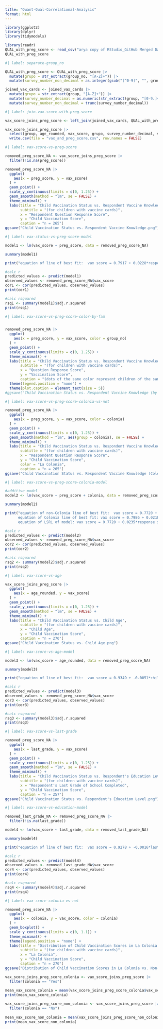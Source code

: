 ```yaml
---
title: "Quant-Qual-Correlational-Analysis"
format: html
---
```


```r
library(ggplot2)
library(dplyr)
library(tidymodels)
```

```r

library(readr)
QUAL_with_preg_score <- read_csv("arya copy of RStudio_GitHub Merged Data (QUAL) - Qual (1).csv")
QUAL_with_preg_score

```

```r
#| label: separate-group_no

QUAL_with_preg_score <- QUAL_with_preg_score |>
  mutate(grupo = str_extract(group_no, "[A-Z]+")) |>
  mutate(survey_number_non_decimal = as.integer(gsub("[^0-9]", "", group_no)))

joined_vax_cards <- joined_vax_cards |>
  mutate(grupo = str_extract(group, "[A-Z]+")) |>
  mutate(survey_number_decimal = as.numeric(str_extract(group, "[0-9.]+"))) |>
  mutate(survey_number_non_decimal = trunc(survey_number_decimal))


```

```r
#| label: join-vax-score-with-preg-score

vax_score_joins_preg_score <- left_join(joined_vax_cards, QUAL_with_preg_score, by = c("grupo", "survey_number_non_decimal"))

vax_score_joins_preg_score |>
  select(group, age_rounded, vax_score, grupo, survey_number_decimal, survey_number_non_decimal, group_no, colonia, preg_score) |>
  write.csv(file = "vax_and_preg_score.csv", row.names = FALSE)
```

```r
#| label: vax-score-vs-preg-score

removed_preg_score_NA <- vax_score_joins_preg_score |>
  filter(!is.na(preg_score)) 

removed_preg_score_NA |>
  ggplot(
    aes(x = preg_score, y = vax_score)
  ) +
  geom_point() +
  scale_y_continuous(limits = c(0, 1.25)) +
  geom_smooth(method = "lm", se = FALSE) +
  theme_minimal() +
  labs(title = "Child Vaccination Status vs. Respondent Vaccine Knowledge",
       subtitle = "(for children with vaccine cards)",
       x = "Respondent Question Response Score",
       y = "Child Vaccination Score",
       caption = "n = 265")
ggsave("Child Vaccination Status vs. Respondent Vaccine Knowledge.png")

```

```r
#| label: vax-status-vs-preg-score-model

model1 <- lm(vax_score ~ preg_score, data = removed_preg_score_NA)

summary(model1)

print("equation of line of best fit:  vax score = 0.7917 + 0.0228*response score")

#calc r
predicted_values <- predict(model1)  
observed_values <- removed_preg_score_NA$vax_score  
cor1 <- cor(predicted_values, observed_values)
print(cor1)

#calc rsquared
rsq1 <- summary(model1)$adj.r.squared
print(rsq1)

```


```r
#| label: vax-score-vs-preg-score-color-by-fam


removed_preg_score_NA |>
  ggplot(
    aes(x = preg_score, y = vax_score, color = group_no)
  ) +
  geom_point() +
  scale_y_continuous(limits = c(0, 1.25)) +
  theme_minimal() +
  labs(title = "Child Vaccination Status vs. Respondent Vaccine Knowledge",
       subtitle = "(for children with vaccine cards)",
       x = "Question Response Score",
       y = "Vaccination Score",
       caption = "(dots of the same color represent children of the same respondent)") +
  theme(legend.position = "none") +
  theme(plot.caption = element_text(size = 5))
#ggsave("Child Vaccination Status vs. Respondent Vaccine Knowledge (by family).png")

```


```r
#| label: vax-score-vs-preg-score-colonia-vs-not

removed_preg_score_NA |>
  ggplot(
    aes(x = preg_score, y = vax_score, color = colonia)
  ) +
  geom_point() +
  scale_y_continuous(limits = c(0, 1.25)) +
  geom_smooth(method = "lm", aes(group = colonia), se = FALSE) +
  theme_minimal() +
  labs(title = "Child Vaccination Status vs. Respondent Vaccine Knowledge",
       subtitle = "(for children with vaccine cards)",
       x = "Respondent Question Response Score",
       y = "Child Vaccination Score",
       color = "La Colonia",
       caption = "n = 265") 
ggsave("Child Vaccination Status vs. Respondent Vaccine Knowledge (Colonia).png")
```

```r
#| label: vax-score-vs-preg-score-colonia-model

#additive model
model2 <- lm(vax_score ~ preg_score + colonia, data = removed_preg_score_NA)

summary(model2)

print("equation of non-Colonia line of best fit:  vax score = 0.7720 + 0.0261*response score 
      equation of Colonia line of best fit: vax score = 0.7986 + 0.0218*response score 
      equation of LSRL of model: vax score = 0.7720 + 0.0235*response score + 0.0266*colonia")

#calc r
predicted_values <- predict(model2)  
observed_values <- removed_preg_score_NA$vax_score  
cor2 <- cor(predicted_values, observed_values)
print(cor2)

#calc rsquared
rsq2 <- summary(model2)$adj.r.squared
print(rsq2)

```


```r
#| label: vax-score-vs-age

vax_score_joins_preg_score |>
  ggplot(
    aes(x = age_rounded, y = vax_score)
  ) +
  geom_point() +
  scale_y_continuous(limits = c(0, 1.25)) +
  geom_smooth(method = "lm", se = FALSE) +
  theme_minimal() +
  labs(title = "Child Vaccination Status vs. Child Age",
       subtitle = "(for children with vaccine cards)",
       x = "Child Age",
       y = "Child Vaccination Score",
       caption = "n = 270")
ggsave("Child Vaccination Status vs. Child Age.png")


```

```r
#| label: vax-score-vs-age-model

model3 <- lm(vax_score ~ age_rounded, data = removed_preg_score_NA)

summary(model3)

print("equation of line of best fit:  vax score = 0.9349 + -0.0051*child age")

#calc r
predicted_values <- predict(model3)  
observed_values <- removed_preg_score_NA$vax_score  
cor3 <- cor(predicted_values, observed_values)
print(cor3)

#calc rsquared
rsq3 <- summary(model3)$adj.r.squared
print(rsq3)

```


```r
#| label: vax-score-vs-last-grade

removed_preg_score_NA |>
  ggplot(
    aes(x = last_grade, y = vax_score)
  ) +
  geom_point() +
  scale_y_continuous(limits = c(0, 1.25)) +
  geom_smooth(method = "lm", se = FALSE) +
  theme_minimal() +
  labs(title = "Child Vaccination Status vs. Respondent's Education Level",
       subtitle = "(for children with vaccine cards)",
       x = "Respondent's Last Grade of School Completed",
       y = "Child Vaccination Score", 
       caption = "n = 257")
ggsave("Child Vaccination Status vs. Respondent's Education Level.png")

```

```r
#| label: vax-score-vs-education-model

removed_last_grade_NA <- removed_preg_score_NA |>
  filter(!is.na(last_grade))

model4 <- lm(vax_score ~ last_grade, data = removed_last_grade_NA)

summary(model4)

print("equation of line of best fit:  vax score = 0.9278 + -0.0016*last grade")

#calc r
predicted_values <- predict(model4)  
observed_values <- removed_last_grade_NA$vax_score  
cor4 <- cor(predicted_values, observed_values)
print(cor4)

#calc rsquared
rsq4 <- summary(model4)$adj.r.squared
print(rsq4)
```


```r
#| label: vax-score-colonia-vs-not

removed_preg_score_NA |>
  ggplot(
    aes(x = colonia, y = vax_score, color = colonia)
  ) +
  geom_boxplot() +
  scale_y_continuous(limits = c(0, 1.1)) +
  theme_minimal() +
  theme(legend.position = "none") +
  labs(title = "Distribution of Child Vaccination Scores in La Colonia vs. Non-Colonia",
       subtitle = "(for children with vaccine cards)",
       x = "La Colonia",
       y = "Child Vaccination Score",
       caption = "n = 270") 
ggsave("Distribution of Child Vaccination Scores in La Colonia vs. Non-Colonia.png")

vax_score_joins_preg_score_colonia <- vax_score_joins_preg_score |>
  filter(colonia == "Yes") 
  
mean_vax_score_colonia = mean(vax_score_joins_preg_score_colonia$vax_score)
print(mean_vax_score_colonia)

vax_score_joins_preg_score_non_colonia <- vax_score_joins_preg_score |>
  filter(colonia == "No") 
  
mean_vax_score_non_colonia = mean(vax_score_joins_preg_score_non_colonia$vax_score)
print(mean_vax_score_non_colonia)
```



